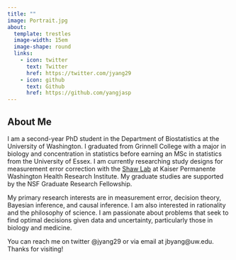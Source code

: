 ```yaml
---
title: ""
image: Portrait.jpg
about:
  template: trestles
  image-width: 15em
  image-shape: round
  links:
    - icon: twitter
      text: Twitter
      href: https://twitter.com/jyang29
    - icon: github
      text: Github
      href: https://github.com/yangjasp
---
```


## About Me 
I am a second-year PhD student in the Department of Biostatistics at the University of Washington. I graduated from Grinnell College with a major in biology and concentration in statistics before earning an MSc in statistics from the University of Essex. I am currently researching study designs for measurement error correction with the [Shaw Lab](https://shawstat.org/) at Kaiser Permanente Washington Health Research Institute. My graduate studies are supported by the NSF Graduate Research Fellowship.

My primary research interests are in measurement error, decision theory, Bayesian inference, and causal inference. I am also interested in rationality and the philosophy of science. I am passionate about problems that seek to find optimal decisions given data and uncertainty, particularly those in biology and medicine.

You can reach me on twitter @jyang29 or via email at jbyang@uw.edu. Thanks for visiting!
